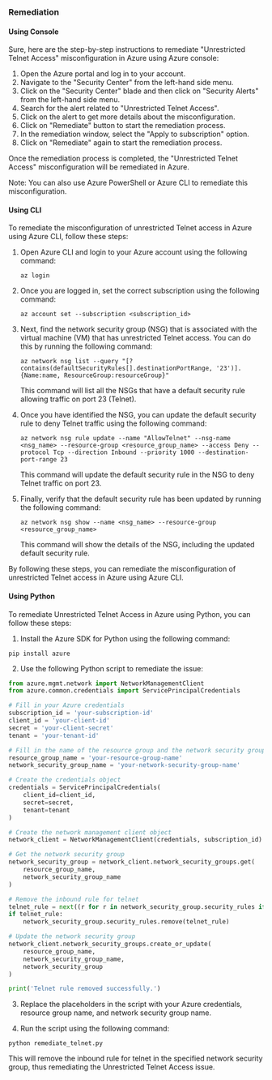 ### Remediation

#### Using Console

Sure, here are the step-by-step instructions to remediate "Unrestricted Telnet Access" misconfiguration in Azure using Azure console:

1. Open the Azure portal and log in to your account.
2. Navigate to the "Security Center" from the left-hand side menu.
3. Click on the "Security Center" blade and then click on "Security Alerts" from the left-hand side menu.
4. Search for the alert related to "Unrestricted Telnet Access".
5. Click on the alert to get more details about the misconfiguration.
6. Click on "Remediate" button to start the remediation process.
7. In the remediation window, select the "Apply to subscription" option.
8. Click on "Remediate" again to start the remediation process.

Once the remediation process is completed, the "Unrestricted Telnet Access" misconfiguration will be remediated in Azure. 

Note: You can also use Azure PowerShell or Azure CLI to remediate this misconfiguration.

#### Using CLI

To remediate the misconfiguration of unrestricted Telnet access in Azure using Azure CLI, follow these steps:

1. Open Azure CLI and login to your Azure account using the following command:

   ```
   az login
   ```

2. Once you are logged in, set the correct subscription using the following command:

   ```
   az account set --subscription <subscription_id>
   ```

3. Next, find the network security group (NSG) that is associated with the virtual machine (VM) that has unrestricted Telnet access. You can do this by running the following command:

   ```
   az network nsg list --query "[?contains(defaultSecurityRules[].destinationPortRange, '23')].{Name:name, ResourceGroup:resourceGroup}"
   ```

   This command will list all the NSGs that have a default security rule allowing traffic on port 23 (Telnet).

4. Once you have identified the NSG, you can update the default security rule to deny Telnet traffic using the following command:

   ```
   az network nsg rule update --name "AllowTelnet" --nsg-name <nsg_name> --resource-group <resource_group_name> --access Deny --protocol Tcp --direction Inbound --priority 1000 --destination-port-range 23
   ```

   This command will update the default security rule in the NSG to deny Telnet traffic on port 23.

5. Finally, verify that the default security rule has been updated by running the following command:

   ```
   az network nsg show --name <nsg_name> --resource-group <resource_group_name>
   ```

   This command will show the details of the NSG, including the updated default security rule.

By following these steps, you can remediate the misconfiguration of unrestricted Telnet access in Azure using Azure CLI.

#### Using Python

To remediate Unrestricted Telnet Access in Azure using Python, you can follow these steps:

1. Install the Azure SDK for Python using the following command:

```
pip install azure
```

2. Use the following Python script to remediate the issue:

```python
from azure.mgmt.network import NetworkManagementClient
from azure.common.credentials import ServicePrincipalCredentials

# Fill in your Azure credentials
subscription_id = 'your-subscription-id'
client_id = 'your-client-id'
secret = 'your-client-secret'
tenant = 'your-tenant-id'

# Fill in the name of the resource group and the network security group
resource_group_name = 'your-resource-group-name'
network_security_group_name = 'your-network-security-group-name'

# Create the credentials object
credentials = ServicePrincipalCredentials(
    client_id=client_id,
    secret=secret,
    tenant=tenant
)

# Create the network management client object
network_client = NetworkManagementClient(credentials, subscription_id)

# Get the network security group
network_security_group = network_client.network_security_groups.get(
    resource_group_name,
    network_security_group_name
)

# Remove the inbound rule for telnet
telnet_rule = next((r for r in network_security_group.security_rules if r.name == 'AllowTelnet'), None)
if telnet_rule:
    network_security_group.security_rules.remove(telnet_rule)

# Update the network security group
network_client.network_security_groups.create_or_update(
    resource_group_name,
    network_security_group_name,
    network_security_group
)

print('Telnet rule removed successfully.')
```

3. Replace the placeholders in the script with your Azure credentials, resource group name, and network security group name.

4. Run the script using the following command:

```
python remediate_telnet.py
```

This will remove the inbound rule for telnet in the specified network security group, thus remediating the Unrestricted Telnet Access issue.

